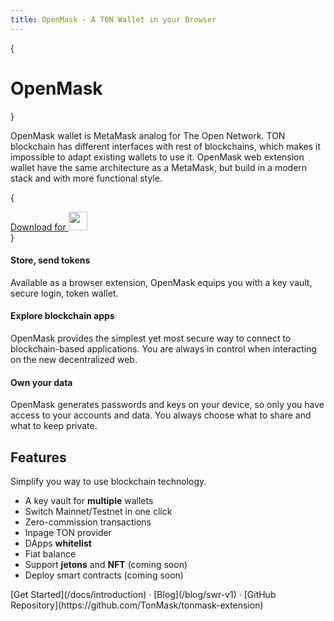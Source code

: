```yaml
---
title: OpenMask - A TON Wallet in your Browser
---
```



{<h1 className="text-center font-extrabold md:text-5xl mt-8">OpenMask</h1>}

<Bleed><Features/></Bleed>

OpenMask wallet is MetaMask analog for The Open Network.
TON blockchain has different interfaces with rest of blockchains, which makes it impossible to adapt existing wallets to use it.
OpenMask web extension wallet have the same architecture as a MetaMask, but build in a modern stack and with more functional style.

{

<div className="mt-16 mb-20 text-center">
  <a href="#" className="py-3 px-5 rounded-3xl bg-[#88d3ff] text-black text-lg font-bold inline-flex gap-3 no-underline">
    Download for <img src="/chrome.png" width="30" />
  </a>
</div>
}

<Examples />

#### Store, send tokens

Available as a browser extension, OpenMask equips you with a key vault, secure login, token wallet.

#### Explore blockchain apps

OpenMask provides the simplest yet most secure way to connect to blockchain-based applications.
You are always in control when interacting on the new decentralized web.

#### Own your data

OpenMask generates passwords and keys on your device, so only you have access to your accounts and data.
You always choose what to share and what to keep private.

## Features

Simplify you way to use blockchain technology.

- A key vault for **multiple** wallets
- Switch Mainnet/Testnet in one click
- Zero-commission transactions
- Inpage TON provider
- DApps **whitelist**
- Fiat balance
- Support **jetons** and **NFT** (coming soon)
- Deploy smart contracts (coming soon)

<div className="mt-16 mb-20 text-center">
  [Get Started](/docs/introduction) · [Blog](/blog/swr-v1) · [GitHub Repository](https://github.com/TonMask/tonmask-extension)
</div>
